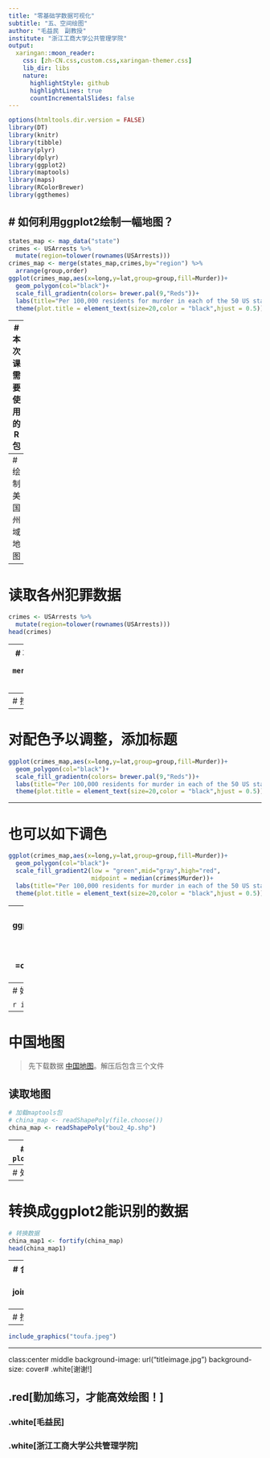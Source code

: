 ```yaml
---
title: "零基础学数据可视化"
subtitle: "五、空间绘图"
author: "毛益民　副教授"
institute: "浙江工商大学公共管理学院"
output:
  xaringan::moon_reader:
    css: [zh-CN.css,custom.css,xaringan-themer.css]
    lib_dir: libs
    nature:
      highlightStyle: github
      highlightLines: true
      countIncrementalSlides: false
---
```

```r
options(htmltools.dir.version = FALSE)
library(DT)
library(knitr)
library(tibble)
library(plyr)
library(dplyr)
library(ggplot2)
library(maptools)
library(maps)
library(RColorBrewer)
library(ggthemes)
```

# 如何利用ggplot2绘制一幅地图？
--
```r
states_map <- map_data("state")
crimes <- USArrests %>% 
  mutate(region=tolower(rownames(USArrests)))
crimes_map <- merge(states_map,crimes,by="region") %>% 
  arrange(group,order)
ggplot(crimes_map,aes(x=long,y=lat,group=group,fill=Murder))+
  geom_polygon(col="black")+
  scale_fill_gradientn(colors= brewer.pal(9,"Reds"))+
  labs(title="Per 100,000 residents for murder in each of the 50 US states in 1973\n")+
  theme(plot.title = element_text(size=20,color = "black",hjust = 0.5))

```
---
#本次课需要使用的R包

```
library(ggthemes)
library(plyr) # 安装
library(dplyr)
library(ggplot2)
library(maptools) # 安装
library(maps) # 安装
library(RColorBrewer)
```
```r
# 读取美国地图
states_map <- map_data("state")
head(states_map)
```
---
# 绘制美国州域地图
```r
ggplot(states_map,aes(x=long,y=lat,group=group))+
  geom_polygon(fill="white",col="black") #这是一幅空白地图...
```

---
# 读取各州犯罪数据

```r
crimes <- USArrests %>% 
  mutate(region=tolower(rownames(USArrests)))
head(crimes)
```

---
# 将地图数据与各州犯罪数据进行合并
```r
crimes_map <- merge(states_map,crimes,by="region") %>% 
  arrange(group,order)
head(crimes_map)
```

---
# 按照谋杀率给各州赋予颜色
```r
ggplot(crimes_map,aes(x=long,y=lat,group=group,fill=Murder))+
  geom_polygon(col="black")
```


---
# 对配色予以调整，添加标题
```r
ggplot(crimes_map,aes(x=long,y=lat,group=group,fill=Murder))+
  geom_polygon(col="black")+
  scale_fill_gradientn(colors= brewer.pal(9,"Reds"))+
  labs(title="Per 100,000 residents for murder in each of the 50 US states in 1973")+
  theme(plot.title = element_text(size=20,color = "black",hjust = 0.5))
```

---

# 也可以如下调色
```r
ggplot(crimes_map,aes(x=long,y=lat,group=group,fill=Murder))+
  geom_polygon(col="black")+
  scale_fill_gradient2(low = "green",mid="gray",high="red",
                       midpoint = median(crimes$Murder))+
  labs(title="Per 100,000 residents for murder in each of the 50 US states in 1973")+
  theme(plot.title = element_text(size=20,color = "black",hjust = 0.5))
```

---
# 也可以把各州名字加上
```r
p <- ggplot(crimes_map,aes(x=long,y=lat,group=group,fill=Murder))+
  geom_polygon(col="black")+
  scale_fill_gradient2(low = "green",mid="gray",high="red",
                       midpoint = median(crimes$Murder))+
  scale_x_continuous(limits =c(-125,-68))+
  labs(title="Per 100,000 residents for murder in each of the 50 US states in 1973")

crimes_map_mean <- crimes_map %>% group_by(region) %>% summarise_all(mean)
p + geom_text(data = crimes_map_mean,aes(x=long,y=lat,label=region))
```

---
# 好久不见的土拨鼠

```r
include_graphics("土拨鼠.gif")
```

---
# 中国地图

> 先下载数据 [中国地图](/datavis/data/chinaprovinceborderdata_tar_gz.zip)。解压后包含三个文件

## 读取地图
```r
# 加载maptools包
# china_map <- readShapePoly(file.choose())
china_map <- readShapePoly("bou2_4p.shp")
```
---
# 查看地图
```r
plot(china_map)
```

---
# 处理数据
```r
# mac读取中文容易乱码，需要转换
x <- china_map@data
xs <-data.frame(x, id = seq(0:924)-1)
#添加一列新的省名，把原省名的中文格式转换为UTF-8
xs$NAME1 <- iconv(xs$NAME,"GBK", "UTF-8")
head(xs)
```

---
# 转换成ggplot2能识别的数据
```r
# 转换数据
china_map1 <- fortify(china_map)
head(china_map1)
```

---
# 合并地图数据和一般数据
```r
#合并
china_map_data <- join(china_map1,xs,type="full")
head(china_map_data)

```
---
# 按省域面积大小赋予颜色
```r
ggplot(china_map_data,aes(x=long,y=lat,group=group,fill=AREA))+
  geom_polygon(col="black")+
  scale_fill_gradientn(colours = brewer.pal(9,"Reds"))+
  theme_light()
```
---

```r
include_graphics("toufa.jpeg")
```
---
class:center middle
background-image: url("titleimage.jpg")
background-size: cover# .white[谢谢!]

## .red[勤加练习，才能高效绘图！]

### .white[毛益民]
### .white[浙江工商大学公共管理学院]
